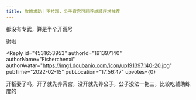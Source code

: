 ```yaml
---
title: 攻略求助｜不拉踩，公子宵宫可莉养成顺序求推荐
---
```



<Forum groupName="原神" groupUrl="https://www.douban.com/group/genshin/" archivedAt="2025-05-16T16:46:56.061Z">
  <Post
    id="260132631"
    title="攻略求助｜不拉踩，公子宵宫可莉养成顺序求推荐"
    url="https://www.douban.com/group/topic/260132631/?_spm_id=MTgxMzEyOTYy"
    pubTime="2022-02-16"
    highlightUserId="191397140"
  >
都没有专武，算是半个开荒号



谢啦

<Reply
  id="4531653953"
  authorId="191397140"
  authorName="Fisherchenxi"
  authorAvatar="https://img1.doubanio.com/icon/up191397140-20.jpg"
  pubTime="2022-02-15"
  pubLocation="17:56:47"
  upvotes={0}
>
开稻妻了吗，开了就先养宵宫，没开就先养公子，公子没法一拖三，比较吃辅助练度的
</Reply>
  </Post>
</Forum>
